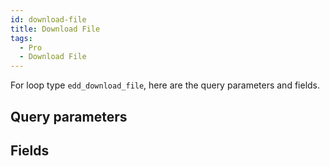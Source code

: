 ```yaml
---
id: download-file
title: Download File
tags:
  - Pro
  - Download File
---
```


For loop type `edd_download_file`, here are the query parameters and fields.

## Query parameters

<QueryArgsList args={json.query_args} />

## Fields

<FieldsList fields={json.fields} />
